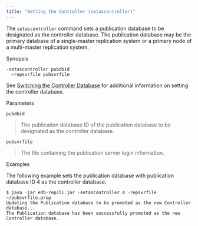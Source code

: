 ```yaml
---
title: "Setting the Controller (setascontroller)"
---
```


<div id="set_controller" class="registered_link"></div>


The `setascontroller` command sets a publication database to be designated as the controller database. The publication database may be the primary database of a single-master replication system or a primary node of a multi-master replication system.

Synopsis

``` text
-setascontroller pubdbid
  –repsvrfile pubsvrfile
```

See [Switching the Controller Database](../../07_common_operations/#switching_controller_db) for additional information on setting the controller database.

Parameters

`pubdbid`

> The publication database ID of the publication database to be designated as the controller database.

`pubsvrfile`

> The file containing the publication server login information.

Examples

The following example sets the publication database with publication database ID 4 as the controller database.

``` text
$ java -jar edb-repcli.jar -setascontroller 4 -repsvrfile ~/pubsvrfile.prop
Updating the Publication database to be promoted as the new Controller database...
The Publication database has been successfully promoted as the new Controller database.
```
